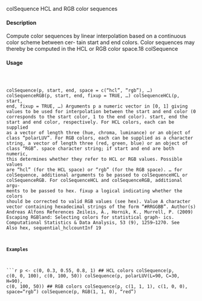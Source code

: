 
colSequence
HCL and RGB color sequences

#### Description 

Compute color sequences by linear interpolation based on a continuous color scheme between cer-
tain start and end colors. Color sequences may thereby be computed in the HCL or RGB color
space.18
colSequence

#### Usage 
<pre><code>

colSequence(p, start, end, space = c("hcl", "rgb"), ...)
colSequenceRGB(p, start, end, fixup = TRUE, ...)
colSequenceHCL(p, start, end, fixup = TRUE, ...)
Arguments
p
a numeric vector in
[0, 1]
giving values to be used for interpolation between the start and end color (0
corresponds to the start color, 1 to the end color).
start, end the start and end color, respectively. For HCL colors, each can be supplied as a
vector of length three (hue, chroma, luminance) or an object of class "polarLUV".
For RGB colors, each can be supplied as a character string, a vector of length
three (red, green, blue) or an object of class "RGB".
space character string; if start and end are both numeric, this determines whether
they refer to HCL or RGB values. Possible values are "hcl" (for the HCL
space) or "rgb" (for the RGB space).
... for colSequence, additional arguments to be passed to colSequenceHCL or
colSequenceRGB. For colSequenceHCL and colSequenceRGB, additional argu-
ments to be passed to hex.
fixup a logical indicating whether the colors should be corrected to valid RGB values
(see hex).
Value
A character vector containing hexadecimal strings of the form "#RRGGBB".
Author(s)
Andreas Alfons
References
Zeileis, A., Hornik, K., Murrell, P. (2009) Escaping RGBland: Selecting colors for statistical graph-
ics. Computational Statistics & Data Analysis, 53 (9), 1259–1270.
See Also
hex, sequential_hclcountInf
19

#### Examples 
```r
p <- c(0, 0.3, 0.55, 0.8, 1)
## HCL colors
colSequence(p, c(0, 0, 100), c(0, 100, 50))
colSequence(p, polarLUV(L=90, C=30, H=90), c(0, 100, 50))
## RGB colors
colSequence(p, c(1, 1, 1), c(1, 0, 0), space="rgb")
colSequence(p, RGB(1, 1, 0), "red")
